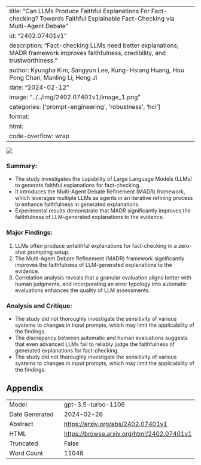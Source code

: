 
---
title: "Can LLMs Produce Faithful Explanations For Fact-checking? Towards Faithful Explainable Fact-Checking via Multi-Agent Debate"
id: "2402.07401v1"
description: "Fact-checking LLMs need better explanations; MADR framework improves faithfulness, credibility, and trustworthiness."
author: Kyungha Kim, Sangyun Lee, Kung-Hsiang Huang, Hou Pong Chan, Manling Li, Heng Ji
date: "2024-02-12"
image: "../../img/2402.07401v1/image_1.png"
categories: ['prompt-engineering', 'robustness', 'hci']
format:
  html:
    code-overflow: wrap
---

![](../../img/2402.07401v1/image_1.png)

### **Summary:**
- The study investigates the capability of Large Language Models (LLMs) to generate faithful explanations for fact-checking.
- It introduces the Multi-Agent Debate Refinement (MADR) framework, which leverages multiple LLMs as agents in an iterative refining process to enhance faithfulness in generated explanations.
- Experimental results demonstrate that MADR significantly improves the faithfulness of LLM-generated explanations to the evidence.

### Major Findings:
1. LLMs often produce unfaithful explanations for fact-checking in a zero-shot prompting setup.
2. The Multi-Agent Debate Refinement (MADR) framework significantly improves the faithfulness of LLM-generated explanations to the evidence.
3. Correlation analysis reveals that a granular evaluation aligns better with human judgments, and incorporating an error typology into automatic evaluations enhances the quality of LLM assessments.

### Analysis and Critique:
- The study did not thoroughly investigate the sensitivity of various systems to changes in input prompts, which may limit the applicability of the findings.
- The discrepancy between automatic and human evaluations suggests that even advanced LLMs fail to reliably judge the faithfulness of generated explanations for fact-checking.
- The study did not thoroughly investigate the sensitivity of various systems to changes in input prompts, which may limit the applicability of the findings.

## Appendix

|          |          |
|----------|----------|
| Model     | gpt-3.5-turbo-1106       |
| Date Generated     | 2024-02-26       |
| Abstract | [https://arxiv.org/abs/2402.07401v1](https://arxiv.org/abs/2402.07401v1)        |
| HTML     | [https://browse.arxiv.org/html/2402.07401v1](https://browse.arxiv.org/html/2402.07401v1)       |
| Truncated       | False       |
| Word Count       | 11048       |